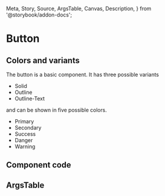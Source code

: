   Meta,
  Story,
  Source,
  ArgsTable,
  Canvas,
  Description,
} from '@storybook/addon-docs';

# Button

## Colors and variants

The button is a basic component. It has three possible variants

- Solid
- Outline
- Outline-Text

 and can be shown in five possible colors.

- Primary
- Secondary
- Success
- Danger
- Warning



## Component code

<Canvas columns={2} withSource="open" withToolbar>
  <Story
     id="components-buttonwithmarkdown--default"
   >
   </Story>
</Canvas>


## ArgsTable

<ArgsTable story="." />
